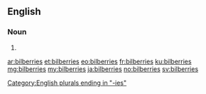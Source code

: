 ==English==

===Noun===
{{head|en}}

# {{plural of|bilberry}}

[[Category:English plurals ending in "-ies"]]

[[ar:bilberries]]
[[et:bilberries]]
[[eo:bilberries]]
[[fr:bilberries]]
[[ku:bilberries]]
[[mg:bilberries]]
[[my:bilberries]]
[[ja:bilberries]]
[[no:bilberries]]
[[sv:bilberries]]